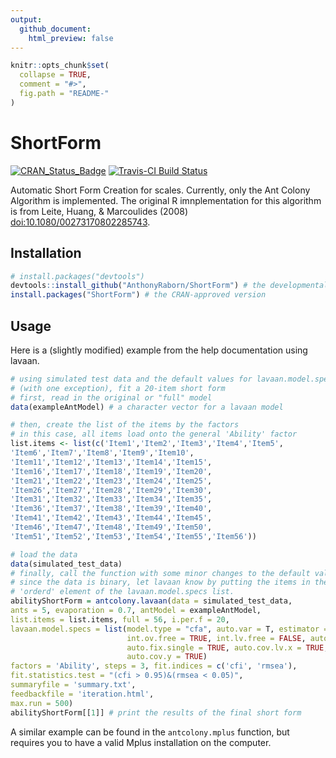 ```yaml
---
output:
  github_document:
    html_preview: false
---
```

```r
knitr::opts_chunk$set(
  collapse = TRUE,
  comment = "#>",
  fig.path = "README-"
)
```

# ShortForm
[![CRAN_Status_Badge](http://www.r-pkg.org/badges/version/ShortForm)](http://cran.r-project.org/package=ShortForm)
[![Travis-CI Build Status](http://travis-ci.org/AnthonyRaborn/ShortForm.svg?branch=master)](http://travis-ci.org/AnthonyRaborn/ShortForm)

Automatic Short Form Creation for scales. Currently, only the Ant Colony Algorithm is implemented. The original R imnplementation for this algorithm is from Leite, Huang, & Marcoulides (2008) <doi:10.1080/00273170802285743>.

## Installation
```r
# install.packages("devtools")
devtools::install_github("AnthonyRaborn/ShortForm") # the developmental version
install.packages("ShortForm") # the CRAN-approved version
```

## Usage

Here is a (slightly modified) example from the help documentation using lavaan.

```r
# using simulated test data and the default values for lavaan.model.specs
# (with one exception), fit a 20-item short form
# first, read in the original or "full" model
data(exampleAntModel) # a character vector for a lavaan model

# then, create the list of the items by the factors
# in this case, all items load onto the general 'Ability' factor
list.items <- list(c('Item1','Item2','Item3','Item4','Item5',
'Item6','Item7','Item8','Item9','Item10',
'Item11','Item12','Item13','Item14','Item15',
'Item16','Item17','Item18','Item19','Item20',
'Item21','Item22','Item23','Item24','Item25',
'Item26','Item27','Item28','Item29','Item30',
'Item31','Item32','Item33','Item34','Item35',
'Item36','Item37','Item38','Item39','Item40',
'Item41','Item42','Item43','Item44','Item45',
'Item46','Item47','Item48','Item49','Item50',
'Item51','Item52','Item53','Item54','Item55','Item56'))

# load the data
data(simulated_test_data)
# finally, call the function with some minor changes to the default values.
# since the data is binary, let lavaan know by putting the items in the
# 'orderd' element of the lavaan.model.specs list.
abilityShortForm = antcolony.lavaan(data = simulated_test_data,
ants = 5, evaporation = 0.7, antModel = exampleAntModel,
list.items = list.items, full = 56, i.per.f = 20,
lavaan.model.specs = list(model.type = "cfa", auto.var = T, estimator = "default", ordered = unlist(list.items), 
                          int.ov.free = TRUE, int.lv.free = FALSE, auto.fix.first = TRUE, 
                          auto.fix.single = TRUE, auto.cov.lv.x = TRUE, auto.th = TRUE, auto.delta = TRUE, 
                          auto.cov.y = TRUE)
factors = 'Ability', steps = 3, fit.indices = c('cfi', 'rmsea'),
fit.statistics.test = "(cfi > 0.95)&(rmsea < 0.05)",
summaryfile = 'summary.txt',
feedbackfile = 'iteration.html',
max.run = 500)
abilityShortForm[[1]] # print the results of the final short form
```

A similar example can be found in the `antcolony.mplus` function, but requires you to have a valid Mplus installation on the computer.